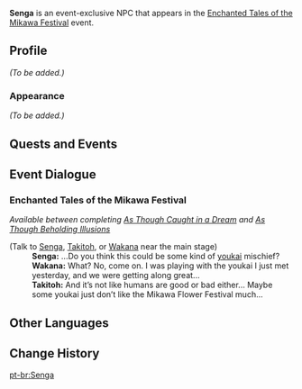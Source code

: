 {{Meta
<!-- Remove this template after adding missing info -->
|missing_NPC_profile  = yes
}}
{{Character Infobox
|type             = Event NPC
|group            = 
|image            = NPC Senga.png
|region           = Inazuma
|location         = Inazuma
|title            = 
}}
'''Senga''' is an event-exclusive NPC that appears in the [[Enchanted Tales of the Mikawa Festival]] event.

==Profile==
<!-- Detailed story/lore information goes here. -->
''(To be added.)''

===Appearance===
''(To be added.)''

==Quests and Events==
{{Quests and Events}}
<!--
==Dialogue==
-->
==Event Dialogue==
===Enchanted Tales of the Mikawa Festival===
''Available between completing [[As Though Caught in a Dream]] and [[As Though Beholding Illusions]]''
{{Dialogue Start}}
;(Talk to [[Senga]], [[Takitoh]], or [[Wakana]] near the main stage)
:'''Senga:''' ...Do you think this could be some kind of [[youkai]] mischief?
:'''Wakana:''' What? No, come on. I was playing with the youkai I just met yesterday, and we were getting along great...
:'''Takitoh:''' And it’s not like humans are good or bad either... Maybe some youkai just don’t like the Mikawa Flower Festival much...
{{Dialogue End}}

==Other Languages==
{{Other Languages|default_hidden=1
|en      = Senga
|zhs     = 千贺
|zhs_rm  = 
|zht     = 千賀
|zht_rm  = 
|ja      = 千賀
|ja_rm   = 
|ko      = 센가
|es      = Senga
|fr      = Senga
|ru      = Сэнга
|th      = Senga
|vi      = Senga
|de      = Senga
|id      = Senga
|pt      = Senga
|tr      = Senga
|it      = Senga
}}

==Change History==
{{Change History|5.4}}
<!--
==References==
{{Reflist}}
-->

[[pt-br:Senga]]